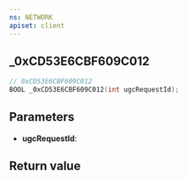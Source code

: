 ```yaml
---
ns: NETWORK
apiset: client
---
```

## _0xCD53E6CBF609C012

```c
// 0xCD53E6CBF609C012
BOOL _0xCD53E6CBF609C012(int ugcRequestId);
```


## Parameters
* **ugcRequestId**:

## Return value